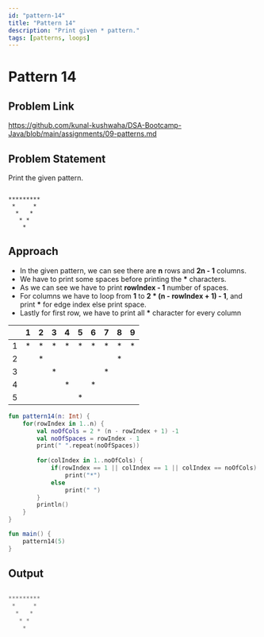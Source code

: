 ```yaml
---
id: "pattern-14"
title: "Pattern 14"
description: "Print given * pattern."
tags: [patterns, loops]
---
```




# Pattern 14

## Problem Link

https://github.com/kunal-kushwaha/DSA-Bootcamp-Java/blob/main/assignments/09-patterns.md

## Problem Statement

Print the given pattern.

```text

********* 
 *     * 
  *   * 
   * * 
    * 

```
## Approach

- In the given pattern, we can see there are **n** rows and **2n - 1** columns.
- We have to print some spaces before printing the **\*** characters.
- As we can see we have to print **rowIndex - 1** number of spaces.
- For columns we have to loop from **1** to **2 * (n - rowIndex + 1) - 1**, and print **\*** for edge index else print space.
- Lastly for first row, we have to print all **\*** character for every column

<TableWrapper rows="5" cols="2n - 1 = 9">

|   	| 1 	| 2 	| 3 	| 4 	| 5 	| 6 	| 7 	| 8 	| 9 	|
|:-:	|:-:	|:-:	|:-:	|:-:	|:-:	|:-:	|:-:	|:-:	|:-:	|
| 1 	| * 	| * 	| * 	| * 	| * 	| * 	| * 	| * 	| * 	|
| 2 	|   	| * 	|   	|   	|   	|   	|   	| * 	|   	|
| 3 	|   	|   	| * 	|   	|   	|   	| * 	|   	|   	|
| 4 	|   	|   	|   	| * 	|   	| * 	|   	|   	|   	|
| 5 	|   	|   	|   	|   	| * 	|   	|   	|   	|   	|

</TableWrapper>

<Tabs>
<TabItem value="kotlin" label="Kotlin">
<SolutionAuthor name="@msvhora"/>

```kt
fun pattern14(n: Int) {
    for(rowIndex in 1..n) {
		val noOfCols = 2 * (n - rowIndex + 1) -1
        val noOfSpaces = rowIndex - 1
        print(" ".repeat(noOfSpaces))
        
        for(colIndex in 1..noOfCols) {
            if(rowIndex == 1 || colIndex == 1 || colIndex == noOfCols)
                print("*")
            else
                print(" ")
        }
        println()
    }
}

fun main() {	
    pattern14(5)
}
```
</TabItem>
</Tabs>

## Output

```kt

********* 
 *     * 
  *   * 
   * * 
    * 

```